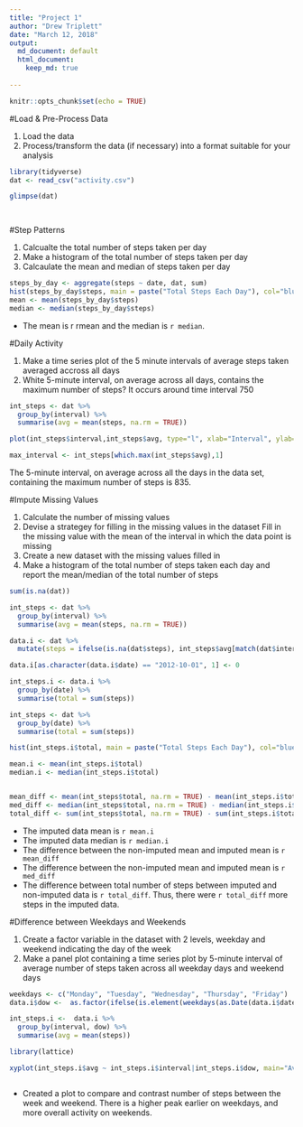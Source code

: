 ---
title: "Project 1"
author: "Drew Triplett"
date: "March 12, 2018"
output:
  md_document: default
  html_document:
    keep_md: true
    
---

```{r setup, include=FALSE}
knitr::opts_chunk$set(echo = TRUE)
```

#Load & Pre-Process Data

1. Load the data
2. Process/transform the data (if necessary) into a format suitable for your analysis

```{r}
library(tidyverse)
dat <- read_csv("activity.csv")

glimpse(dat)

  
```

#Step Patterns

1. Calcualte the total number of steps taken per day
2. Make a histogram of the total number of steps taken per day
3. Calcaulate the mean and median of steps taken per day

```{r}
steps_by_day <- aggregate(steps ~ date, dat, sum)
hist(steps_by_day$steps, main = paste("Total Steps Each Day"), col="blue", xlab="Number of Steps")
mean <- mean(steps_by_day$steps)
median <- median(steps_by_day$steps)


```
 - The mean is r rmean and the median is `r median`.

#Daily Activity

1. Make a time series plot of the 5 minute intervals of average steps taken averaged accross all days 
2. White 5-minute interval, on average across all days, contains the maximum number of steps?
    It occurs around time interval 750

```{r}
int_steps <- dat %>% 
  group_by(interval) %>% 
  summarise(avg = mean(steps, na.rm = TRUE))

plot(int_steps$interval,int_steps$avg, type="l", xlab="Interval", ylab="Number of Steps",main="Average Number of Steps per Day by Interval")

max_interval <- int_steps[which.max(int_steps$avg),1]

```

The 5-minute interval, on average across all the days in the data set, containing the maximum number of steps is 835.

#Impute Missing Values

1. Calculate the number of missing values
2. Devise a strategey for filling in the missing values in the dataset
    Fill in the missing value with the mean of the interval in which the data point is missing
3. Create a new dataset with the missing values filled in
4. Make a histogram of the total number of steps taken each day and report the mean/median of the total number of steps


```{r}
sum(is.na(dat))

int_steps <- dat %>% 
  group_by(interval) %>% 
  summarise(avg = mean(steps, na.rm = TRUE))

data.i <- dat %>% 
  mutate(steps = ifelse(is.na(dat$steps), int_steps$avg[match(dat$interval,int_steps$interval)], dat$steps))

data.i[as.character(data.i$date) == "2012-10-01", 1] <- 0

int_steps.i <- data.i %>%
  group_by(date) %>% 
  summarise(total = sum(steps))

int_steps <- dat %>%
  group_by(date) %>% 
  summarise(total = sum(steps))

hist(int_steps.i$total, main = paste("Total Steps Each Day"), col="blue", xlab="Number of Steps")

mean.i <- mean(int_steps.i$total)
median.i <- median(int_steps.i$total)


mean_diff <- mean(int_steps$total, na.rm = TRUE) - mean(int_steps.i$total)
med_diff <- median(int_steps$total, na.rm = TRUE) - median(int_steps.i$total)
total_diff <- sum(int_steps$total, na.rm = TRUE) - sum(int_steps.i$total)

```


- The imputed data mean is `r mean.i`
- The imputed data median is `r median.i`
- The difference between the non-imputed mean and imputed mean is `r mean_diff`
- The difference between the non-imputed mean and imputed mean is `r med_diff`
- The difference between total number of steps between imputed and non-imputed data is `r total_diff`. Thus, there were `r total_diff` more steps in the imputed data.



#Difference between Weekdays and Weekends

1. Create a factor variable in the dataset with 2 levels, weekday and weekend indicating the day of the week
2. Make a panel plot containing a time series plot by 5-minute interval of average number of steps taken across all weekday days and weekend days

```{r}
weekdays <- c("Monday", "Tuesday", "Wednesday", "Thursday", "Friday")
data.i$dow <-  as.factor(ifelse(is.element(weekdays(as.Date(data.i$date)),weekdays), "Weekday", "Weekend"))

int_steps.i <-  data.i %>% 
  group_by(interval, dow) %>% 
  summarise(avg = mean(steps))

library(lattice)

xyplot(int_steps.i$avg ~ int_steps.i$interval|int_steps.i$dow, main="Average Steps per Day by Interval",xlab="Interval", ylab="Steps",layout=c(1,2), type="l")



```


- Created a plot to compare and contrast number of steps between the week and weekend. There is a higher peak earlier on weekdays, and more overall activity on weekends.
